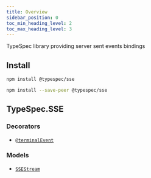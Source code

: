 ```yaml
---
title: Overview
sidebar_position: 0
toc_min_heading_level: 2
toc_max_heading_level: 3
---
```



TypeSpec library providing server sent events bindings

## Install

<Tabs>
<TabItem value="spec" label="In a spec" default>

```bash
npm install @typespec/sse
```

</TabItem>
<TabItem value="library" label="In a library" default>

```bash
npm install --save-peer @typespec/sse
```

</TabItem>
</Tabs>

## TypeSpec.SSE

### Decorators

- [`@terminalEvent`](./decorators.md#@TypeSpec.SSE.terminalEvent)

### Models

- [`SSEStream`](./data-types.md#TypeSpec.SSE.SSEStream)
